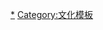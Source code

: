 {{Catnav|頁面分類|總類|維基百科模板|按内容分类的模板|社会模板|文化模板}}
{{Catnav|頁面分類|社会|文化|文化模板}}
{{Template category}}

[[Category:文物|*]]
[[Category:文化模板|Category:文化模板]]